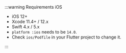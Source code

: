 :::warning Requirements iOS

- iOS 12+
- Xcode 11.4+ / 12.x
- Swift 4.x / 5.x
- `platform :ios` needs to be `14.0`.
- Check `ios/Podfile` in your Flutter project to change it.

:::

